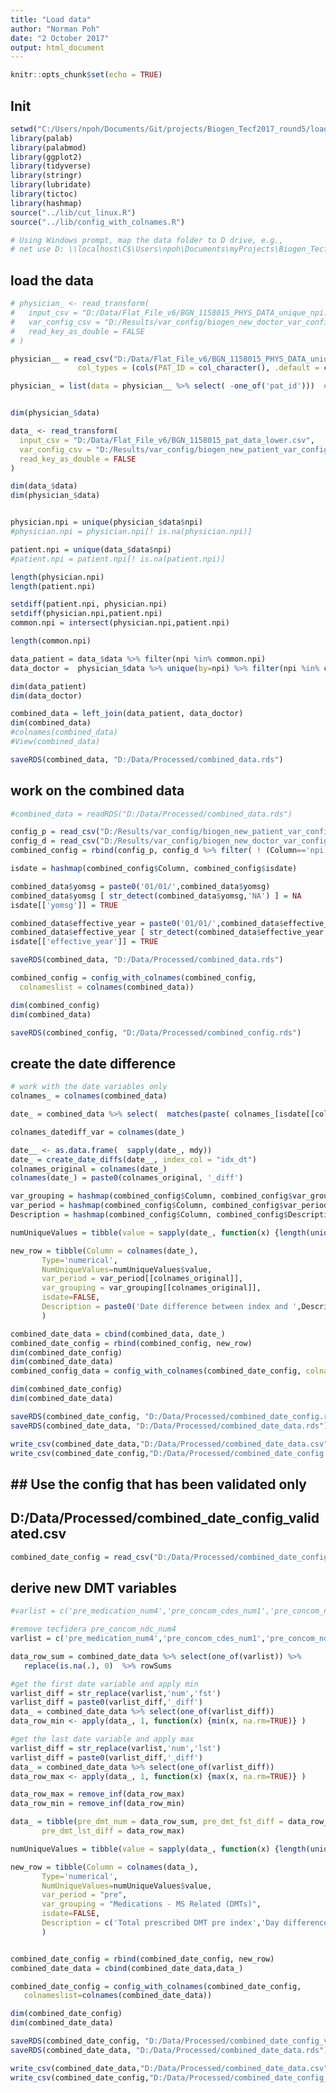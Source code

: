 ```yaml
---
title: "Load data"
author: "Norman Poh"
date: "2 October 2017"
output: html_document
---
```


```r
knitr::opts_chunk$set(echo = TRUE)
```

## Init
```r
setwd("C:/Users/npoh/Documents/Git/projects/Biogen_Tecf2017_round5/loading")
library(palab)
library(palabmod)
library(ggplot2)
library(tidyverse)
library(stringr)
library(lubridate)
library(tictoc)
library(hashmap)
source("../lib/cut_linux.R")
source("../lib/config_with_colnames.R")

# Using Windows prompt, map the data folder to D drive, e.g., 
# net use D: \\localhost\C$\Users\npoh\Documents\myProjects\Biogen_Tecfidera

```

## load the data

```r
# physician_ <- read_transform(
#   input_csv = "D:/Data/Flat_File_v6/BGN_1158015_PHYS_DATA_unique_npi.csv",
#   var_config_csv = "D:/Results/var_config/biogen_new_doctor_var_config.csv",
#   read_key_as_double = FALSE
# )

physician__ = read_csv("D:/Data/Flat_File_v6/BGN_1158015_PHYS_DATA_unique_npi.csv",
               col_types = (cols(PAT_ID = col_character(), .default = col_guess())))

physician_ = list(data = physician__ %>% select( -one_of('pat_id')))  #%>% duplicated( by = npi)


dim(physician_$data)

data_ <- read_transform(
  input_csv = "D:/Data/Flat_File_v6/BGN_1158015_pat_data_lower.csv",
  var_config_csv = "D:/Results/var_config/biogen_new_patient_var_config.csv",
  read_key_as_double = FALSE
)

```

```r
dim(data_$data)
dim(physician_$data)


physician.npi = unique(physician_$data$npi)
#physician.npi = physician.npi[! is.na(physician.npi)]

patient.npi = unique(data_$data$npi)
#patient.npi = patient.npi[! is.na(patient.npi)]

length(physician.npi)
length(patient.npi)

setdiff(patient.npi, physician.npi)
setdiff(physician.npi,patient.npi)
common.npi = intersect(physician.npi,patient.npi)

length(common.npi)

data_patient = data_$data %>% filter(npi %in% common.npi)
data_doctor =  physician_$data %>% unique(by=npi) %>% filter(npi %in% common.npi)

dim(data_patient)
dim(data_doctor)

combined_data = left_join(data_patient, data_doctor)
dim(combined_data)
#colnames(combined_data)
#View(combined_data)

saveRDS(combined_data, "D:/Data/Processed/combined_data.rds")

```

## work on the combined data
```r
#combined_data = readRDS("D:/Data/Processed/combined_data.rds")

config_p = read_csv("D:/Results/var_config/biogen_new_patient_var_config.csv")
config_d = read_csv("D:/Results/var_config/biogen_new_doctor_var_config.csv")
combined_config = rbind(config_p, config_d %>% filter( ! (Column=='npi') | ! (Column=='npi')))

isdate = hashmap(combined_config$Column, combined_config$isdate)

combined_data$yomsg = paste0('01/01/',combined_data$yomsg)
combined_data$yomsg [ str_detect(combined_data$yomsg,'NA') ] = NA
isdate[['yomsg']] = TRUE

combined_data$effective_year = paste0('01/01/',combined_data$effective_year)
combined_data$effective_year [ str_detect(combined_data$effective_year,'NA') ] = NA
isdate[['effective_year']] = TRUE

saveRDS(combined_data, "D:/Data/Processed/combined_data.rds")

combined_config = config_with_colnames(combined_config,
  colnameslist = colnames(combined_data))

dim(combined_config)
dim(combined_data)

saveRDS(combined_config, "D:/Data/Processed/combined_config.rds")

```

## create the date difference

```r
# work with the date variables only
colnames_ = colnames(combined_data)

date_ = combined_data %>% select(  matches(paste( colnames_[isdate[[colnames_]]], collapse="|")))

colnames_datediff_var = colnames(date_)

date__ <- as.data.frame(  sapply(date_, mdy))
date_ = create_date_diffs(date__, index_col = "idx_dt")
colnames_original = colnames(date_)
colnames(date_) = paste0(colnames_original, '_diff')

var_grouping = hashmap(combined_config$Column, combined_config$var_grouping)
var_period = hashmap(combined_config$Column, combined_config$var_period)
Description = hashmap(combined_config$Column, combined_config$Description)

numUniqueValues = tibble(value = sapply(date_, function(x) {length(unique((x)))}))

new_row = tibble(Column = colnames(date_), 
       Type='numerical',
       NumUniqueValues=numUniqueValues$value,
       var_period = var_period[[colnames_original]],
       var_grouping = var_grouping[[colnames_original]],
       isdate=FALSE,
       Description = paste0('Date difference between index and ',Description[[colnames_original]])
       )

combined_date_data = cbind(combined_data, date_)
combined_date_config = rbind(combined_config, new_row)
dim(combined_date_config)
dim(combined_date_data)
combined_config_data = config_with_colnames(combined_date_config, colnameslist=colnames(combined_date_data))

dim(combined_date_config)
dim(combined_date_data)

saveRDS(combined_date_config, "D:/Data/Processed/combined_date_config.rds")
saveRDS(combined_date_data, "D:/Data/Processed/combined_date_data.rds")

write_csv(combined_date_data,"D:/Data/Processed/combined_date_data.csv")
write_csv(combined_date_config,"D:/Data/Processed/combined_date_config.csv")


```
## Use the config that has been validated only
----------------------------------------------------------------
D:/Data/Processed/combined_date_config_validated.csv
----------------------------------------------------------------
```r

combined_date_config = read_csv("D:/Data/Processed/combined_date_config_validated.csv")
```
## derive new DMT variables

```r
#varlist = c('pre_medication_num4','pre_concom_cdes_num1','pre_concom_ndc_num2','pre_medication_num7','pre_concom_ndc_num4','pre_concom_ndc_num5','pre_concom_ndc_num6','pre_medication_num11','pre_medication_num12')

#remove tecfidera pre_concom_ndc_num4
varlist = c('pre_medication_num4','pre_concom_cdes_num1','pre_concom_ndc_num2','pre_medication_num7','pre_concom_ndc_num5','pre_concom_ndc_num6','pre_medication_num11','pre_medication_num12')

data_row_sum = combined_date_data %>% select(one_of(varlist)) %>%
   replace(is.na(.), 0)  %>% rowSums

#get the first date variable and apply min
varlist_diff = str_replace(varlist,'num','fst')
varlist_diff = paste0(varlist_diff,'_diff')
data_ = combined_date_data %>% select(one_of(varlist_diff))
data_row_min <- apply(data_, 1, function(x) {min(x, na.rm=TRUE)} )

#get the last date variable and apply max
varlist_diff = str_replace(varlist,'num','lst')
varlist_diff = paste0(varlist_diff,'_diff')
data_ = combined_date_data %>% select(one_of(varlist_diff))
data_row_max <- apply(data_, 1, function(x) {max(x, na.rm=TRUE)} ) 

data_row_max = remove_inf(data_row_max)
data_row_min = remove_inf(data_row_min)

data_ = tibble(pre_dmt_num = data_row_sum, pre_dmt_fst_diff = data_row_min, 
       pre_dmt_lst_diff = data_row_max)

numUniqueValues = tibble(value = sapply(data_, function(x) {length(unique((x)))}))

new_row = tibble(Column = colnames(data_), 
       Type='numerical',
       NumUniqueValues=numUniqueValues$value,
       var_period = "pre",
       var_grouping = "Medications - MS Related (DMTs)",
       isdate=FALSE,
       Description = c('Total prescribed DMT pre index','Day difference between index and first date of DMT prescription in preindex period', 'Day difference between index and last date of DMT prescription in preindex period')
       )


combined_date_config = rbind(combined_date_config, new_row)
combined_date_data = cbind(combined_date_data,data_)

combined_date_config = config_with_colnames(combined_date_config,
   colnameslist=colnames(combined_date_data))

dim(combined_date_config)
dim(combined_date_data)

saveRDS(combined_date_config, "D:/Data/Processed/combined_date_config_validated.rds")
saveRDS(combined_date_data, "D:/Data/Processed/combined_date_data.rds")

write_csv(combined_date_data,"D:/Data/Processed/combined_date_data.csv")
write_csv(combined_date_config,"D:/Data/Processed/combined_date_config_validated.csv")


```
